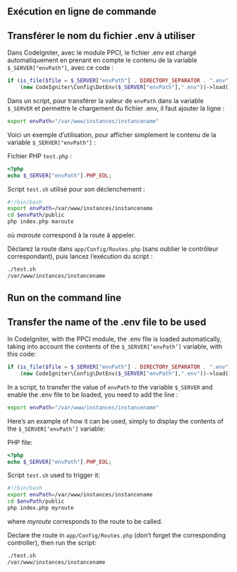 ::: {.content-visible when-profile="french"}

# Exécution en ligne de commande

## Transférer le nom du fichier .env à utiliser

Dans CodeIgniter, avec le module PPCI, le fichier .env est chargé automatiquement en prenant en compte le contenu de la variable `$_SERVER["envPath"]`, avec ce code : 

```php
if (is_file($file = $_SERVER["envPath"] . DIRECTORY_SEPARATOR . ".env") && is_readable($file)) {
    (new CodeIgniter\Config\DotEnv($_SERVER["envPath"],".env"))->load();
```
Dans un script, pour transférer la valeur de `envPath` dans la variable  `$_SERVER` et permettre le chargement du fichier .env, il faut ajouter la ligne :
```bash
export envPath="/var/www/instances/instancename"
```
Voici un exemple d'utilisation, pour afficher simplement le contenu de la variable `$_SERVER["envPath"]` :

Fichier PHP `test.php` :

```php
<?php
echo $_SERVER["envPath"].PHP_EOL;
```
Script `test.sh` utilisé pour son déclenchement :

```bash
#!/bin/bash
export envPath=/var/www/instances/instancename
cd $envPath/public
php index.php maroute
```
où *maroute* correspond à la route à appeler.

Déclarez la route dans `app/Config/Routes.php` (sans oublier le contrôleur correspondant), puis lancez l'exécution du script : 

```bash
./test.sh
/var/www/instances/instancename
```

:::

::: {.content-visible when-profile="english"}
# Run on the command line

## Transfer the name of the .env file to be used

In CodeIgniter, with the PPCI module, the .env file is loaded automatically, taking into account the contents of the `$_SERVER[‘envPath’]` variable, with this code: 

```php
if (is_file($file = $_SERVER["envPath"] . DIRECTORY_SEPARATOR . ".env") && is_readable($file)) {
    (new CodeIgniter\Config\DotEnv($_SERVER["envPath"],".env"))->load();
```
In a script, to transfer the value of `envPath` to the variable `$_SERVER` and enable the .env file to be loaded, you need to add the line :

```bash
export envPath="/var/www/instances/instancename"
```

Here's an example of how it can be used, simply to display the contents of the `$_SERVER[‘envPath’]` variable:

PHP file:

```php
<?php
echo $_SERVER["envPath"].PHP_EOL;
```
Script `test.sh` used to trigger it:

```bash
#!/bin/bash
export envPath=/var/www/instances/instancename
cd $envPath/public
php index.php myroute
```
where *myroute* corresponds to the route to be called.

Declare the route in `app/Config/Routes.php` (don't forget the corresponding controller), then run the script: 

```bash
./test.sh
/var/www/instances/instancename
```
:::